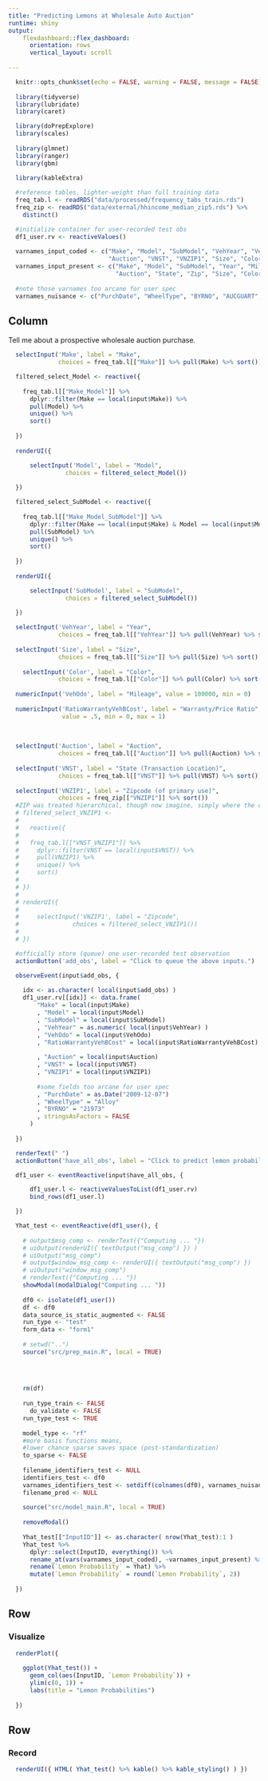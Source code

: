 ```yaml
---
title: "Predicting Lemons at Wholesale Auto Auction"
runtime: shiny
output: 
    flexdashboard::flex_dashboard:
      orientation: rows
      vertical_layout: scroll
    
---
```



```r

  knitr::opts_chunk$set(echo = FALSE, warning = FALSE, message = FALSE)
  
  library(tidyverse)
  library(lubridate)
  library(caret)

  library(doPrepExplore)
  library(scales)
  
  library(glmnet)
  library(ranger)
  library(gbm)
  
  library(kableExtra)

```

```r

  #reference tables, lighter-weight than full training data
  freq_tab.l <- readRDS("data/processed/frequency_tabs_train.rds")
  freq_zip <- readRDS("data/external/hhincome_median_zip5.rds") %>% 
    distinct()

  #initialize container for user-recorded test obs
  df1_user.rv <- reactiveValues()
  
  varnames_input_coded <- c("Make", "Model", "SubModel", "VehYear", "VehOdo", "RatioWarrantyVehBCost", 
                            "Auction", "VNST", "VNZIP1", "Size", "Color")
  varnames_input_present <- c("Make", "Model", "SubModel", "Year", "Mileage", "Warranty-Price Ratio", 
                              "Auction", "State", "Zip", "Size", "Color")
  
  #note those varnames too arcane for user spec
  varnames_nuisance <- c("PurchDate", "WheelType", "BYRNO", "AUCGUART", "PRIMEUNIT")

```


Column {.sidebar data-width=450}
---------------------

Tell me about a prospective wholesale auction purchase.

```r

  selectInput('Make', label = "Make", 
              choices = freq_tab.l[["Make"]] %>% pull(Make) %>% sort())

  filtered_select_Model <- reactive({
    
    freq_tab.l[["Make_Model"]] %>% 
      dplyr::filter(Make == local(input$Make)) %>% 
      pull(Model) %>% 
      unique() %>% 
      sort()
    
  })
  
  renderUI({

      selectInput('Model', label = "Model",
                choices = filtered_select_Model())
    
  })

  filtered_select_SubModel <- reactive({
    
    freq_tab.l[["Make_Model_SubModel"]] %>% 
      dplyr::filter(Make == local(input$Make) & Model == local(input$Model)) %>% 
      pull(SubModel) %>% 
      unique() %>% 
      sort()
    
  })
  
  renderUI({

      selectInput('SubModel', label = "SubModel",
                choices = filtered_select_SubModel())
    
  })

  selectInput('VehYear', label = "Year", 
              choices = freq_tab.l[["VehYear"]] %>% pull(VehYear) %>% sort())
  
  selectInput('Size', label = "Size", 
              choices = freq_tab.l[["Size"]] %>% pull(Size) %>% sort())
  
    selectInput('Color', label = "Color", 
              choices = freq_tab.l[["Color"]] %>% pull(Color) %>% sort())
  
  numericInput('VehOdo', label = "Mileage", value = 100000, min = 0)
  
  numericInput('RatioWarrantyVehBCost', label = "Warranty/Price Ratio", 
               value = .5, min = 0, max = 1)
  
  
  
  selectInput('Auction', label = "Auction", 
              choices = freq_tab.l[["Auction"]] %>% pull(Auction) %>% sort())
  
  selectInput('VNST', label = "State (Transaction Location)", 
              choices = freq_tab.l[["VNST"]] %>% pull(VNST) %>% sort())
  
  selectInput('VNZIP1', label = "Zipcode (of primary use)", 
              choices = freq_zip[["VNZIP1"]] %>% sort())
  #ZIP was treated hierarchical, though now imagine, simply where the car was usually driven
  # filtered_select_VNZIP1 <- 
  #   
  #   reactive({
  #   
  #   freq_tab.l[["VNST_VNZIP1"]] %>% 
  #     dplyr::filter(VNST == local(input$VNST)) %>% 
  #     pull(VNZIP1) %>% 
  #     unique() %>% 
  #     sort()
  #   
  # })
  # 
  # renderUI({
  # 
  #     selectInput('VNZIP1', label = "Zipcode",
  #               choices = filtered_select_VNZIP1())
  #   
  # })

```

```r

  #officially store (queue) one user-recorded test observation
  actionButton('add_obs', label = "Click to queue the above inputs.")

  observeEvent(input$add_obs, {
    
    idx <- as.character( local(input$add_obs) )
    df1_user.rv[[idx]] <- data.frame(
        "Make" = local(input$Make)
        , "Model" = local(input$Model)
        , "SubModel" = local(input$SubModel)
        , "VehYear" = as.numeric( local(input$VehYear) )
        , "VehOdo" = local(input$VehOdo)
        , "RatioWarrantyVehBCost" = local(input$RatioWarrantyVehBCost)
        
        , "Auction" = local(input$Auction)
        , "VNST" = local(input$VNST)
        , "VNZIP1" = local(input$VNZIP1)
        
        #some fields too arcane for user spec
        , "PurchDate" = as.Date("2009-12-07")
        , "WheelType" = "Alloy"
        , "BYRNO" = "21973"
        , stringsAsFactors = FALSE
      )
    
  })

```

```r

  renderText(" ")
  actionButton('have_all_obs', label = "Click to predict lemon probabilities for all queued inputs.")

```

```r

  df1_user <- eventReactive(input$have_all_obs, {

      df1_user.l <- reactiveValuesToList(df1_user.rv)
      bind_rows(df1_user.l)

  })

```

```r

  Yhat_test <- eventReactive(df1_user(), {
    
    # output$msg_comp <- renderText({"Computing ... "})
    # uiOutput(renderUI({ textOutput("msg_comp") }) )
    # uiOutput("msg_comp")
    # output$window_msg_comp <- renderUI({ textOutput("msg_comp") })
    # uiOutput("window_msg_comp")
    # renderText({"Computing ... "})
    showModal(modalDialog("Computing ... "))
    
    df0 <- isolate(df1_user())
    df <- df0
    data_source_is_static_augmented <- FALSE
    run_type <- "test"
    form_data <- "form1"
    
    # setwd("..")
    source("src/prep_main.R", local = TRUE)
    
    
    

    rm(df)
    
    run_type_train <- FALSE
      do_validate <- FALSE
    run_type_test <- TRUE
    
    model_type <- "rf"
    #more basis functions means, 
    #lower chance sparse saves space (post-standardization)
    to_sparse <- FALSE
    
    filename_identifiers_test <- NULL
    identifiers_test <- df0
    varnames_identifiers_test <- setdiff(colnames(df0), varnames_nuisance)
    filename_pred <- NULL
    
    source("src/model_main.R", local = TRUE)
    
    removeModal()
    
    Yhat_test[["InputID"]] <- as.character( nrow(Yhat_test):1 )
    Yhat_test %>% 
      dplyr::select(InputID, everything()) %>% 
      rename_at(vars(varnames_input_coded), ~varnames_input_present) %>% 
      rename(`Lemon Probability` = Yhat) %>% 
      mutate(`Lemon Probability` = round(`Lemon Probability`, 2))
    
  })

```


Row
---------------------

### Visualize 

```r
  
  renderPlot({
    
    ggplot(Yhat_test()) + 
      geom_col(aes(InputID, `Lemon Probability`)) + 
      ylim(c(0, 1)) + 
      labs(title = "Lemon Probabilities")
    
  })

```

Row
---------------------

### Record

```r

  renderUI({ HTML( Yhat_test() %>% kable() %>% kable_styling() ) })  

```
